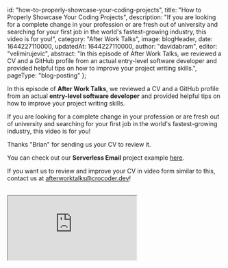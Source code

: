 
  id: "how-to-properly-showcase-your-coding-projects",
  title: "How to Properly Showcase Your Coding Projects",
  description:
    "If you are looking for a complete change in your profession or are fresh out of university and searching for your first job in the world's fastest-growing industry, this video is for you!",
  category: "After Work Talks",
  image: blogHeader,
  date: 1644227110000,
  updatedAt: 1644227110000,
  author: "davidabram",
  editor: "velimirujevic",
  abstract:
    "In this episode of After Work Talks, we reviewed a CV and a GitHub profile from an actual entry-level software developer and provided helpful tips on how to improve your project writing skills.",
  pageType: "blog-posting"
};

In this episode of **After Work Talks**, we reviewed a CV and a GitHub profile from an actual **entry-level software developer** and provided helpful tips on how to improve your project writing skills.

If you are looking for a complete change in your profession or are fresh out of university and searching for your first job in the world's fastest-growing industry, this video is for you!

Thanks "Brian" for sending us your CV to review it.

You can check out our **Serverless Email** project example [here](https://github.com/crocoder-dev/serverless-email-example).

If you want us to review and improve your CV in video form similar to this, contact us at [afterworktalks@crocoder.dev](mailto:afterworktalks@crocoder.dev)!

<br />

<div className="iframe-wrapper ">
  <iframe
    src="https://www.youtube.com/embed/Jlr1aUSUwyI"
    title="YouTube video player"
    allow="accelerometer; autoplay; clipboard-write; encrypted-media; gyroscope; picture-in-picture"
    allowFullScreen
  ></iframe>
</div>

